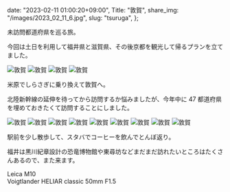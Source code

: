   date: "2023-02-11 01:00:20+09:00",
  Title: "敦賀",
  share_img: "/images/2023_02_11_6.jpg",
  slug: "tsuruga",
};

未訪問都道府県を巡る旅。

今回は土日を利用して福井県と滋賀県、その後京都を観光して帰るプランを立てました。

![敦賀](/images/2023_02_11_1.jpg)
![敦賀](/images/2023_02_11_2.jpg)
![敦賀](/images/2023_02_11_3.jpg)
![敦賀](/images/2023_02_11_4.jpg)

米原でしらさぎに乗り換えて敦賀へ。

北陸新幹線の延伸を待ってから訪問するか悩みましたが、今年中に 47 都道府県を埋めておきたくて訪問することにしました。

![敦賀](/images/2023_02_11_5.jpg)
![敦賀](/images/2023_02_11_6.jpg)
![敦賀](/images/2023_02_11_7.jpg)
![敦賀](/images/2023_02_11_8.jpg)
![敦賀](/images/2023_02_11_9.jpg)
![敦賀](/images/2023_02_11_10.jpg)
![敦賀](/images/2023_02_11_11.jpg)
![敦賀](/images/2023_02_11_12.jpg)
![敦賀](/images/2023_02_11_13.jpg)

駅前を少し散歩して、スタバでコーヒーを飲んでとんぼ返り。

福井は黒川紀章設計の恐竜博物館や東尋坊などまだまだ訪れたいところはたくさんあるので、また来ます。

Leica M10<br />
Voigtlander HELIAR classic 50mm F1.5<br />
